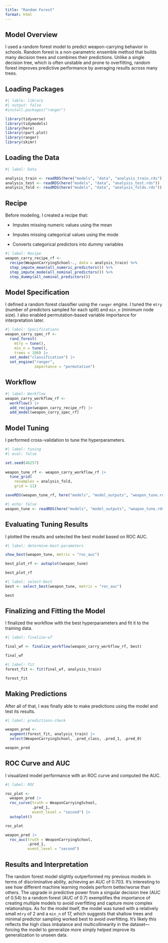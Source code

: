 ```yaml
---
title: "Random Forest"
format: html
---
```


## Model Overview

I used a random forest model to predict weapon-carrying behavior in schools. Random forest is a non-parametric ensemble method that builds many decision trees and combines their predictions. Unlike a single decision tree, which is often unstable and prone to overfitting, random forest improves predictive performance by averaging results across many trees.

## Loading Packages

```r
#| lable: library
#| output: false
#install.packages("ranger") 

library(tidyverse)
library(tidymodels)
library(here)
library(rpart.plot)
library(ranger)
library(skimr)
```

## Loading the Data

```r
#| label: Data

analysis_train <- readRDS(here("models", "data", "analysis_train.rds"))
analysis_test <- readRDS(here("models", "data", "analysis_test.rds"))
analysis_fold <- readRDS(here("models", "data", "analysis_folds.rds"))
```

## Recipe

Before modeling, I created a recipe that:

 - Imputes missing numeric values using the mean

 - Imputes missing categorical values using the mode

 - Converts categorical predictors into dummy variables

```r
#| label: Recipe
weapon_carry_recipe_rf <-
  recipe(WeaponCarryingSchool~., data = analysis_train) %>%
  step_impute_mean(all_numeric_predictors()) %>%
  step_impute_mode(all_nominal_predictors()) %>%
  step_dummy(all_nominal_predictors())
```

## Model Specification

I defined a random forest classifier using the `ranger` engine. I tuned the `mtry` (number of predictors sampled for each split) and `min_n` (minimum node size). I also enabled permutation-based variable importance for interpretation later.

```r
#| label: Specifications
weapon_carry_spec_rf <- 
  rand_forest(
    mtry = tune(), 
    min_n = tune(),
    trees = 100) |>  
  set_mode("classification") |>  
  set_engine("ranger", 
             importance = "permutation") 
```

## Workflow

```r
#| label: Workflow
weapon_carry_workflow_rf <- 
  workflow() |> 
  add_recipe(weapon_carry_recipe_rf) |>  
  add_model(weapon_carry_spec_rf) 
```

## Model Tuning

I performed cross-validation to tune the hyperparameters.

```r
#| label: tuning
#| eval: false

set.seed(46257)
  
weapon_tune_rf <- weapon_carry_workflow_rf |> 
  tune_grid(
    resamples = analysis_fold,
    grid = 11)

saveRDS(weapon_tune_rf, here("models", "model_outputs", "weapon_tune.rds"))
```

```r
#| echo: false
weapon_tune <- readRDS(here("models", "model_outputs", "weapon_tune.rds"))
```

## Evaluating Tuning Results

I plotted the results and selected the best model based on ROC AUC.

```r
#| label: determine-best-parameters

show_best(weapon_tune, metric = "roc_auc")

best_plot_rf <- autoplot(weapon_tune)

best_plot_rf
```

```r
#| label: select-best
best <- select_best(weapon_tune, metric = "roc_auc")

best
```

## Finalizing and Fitting the Model

I finalized the workflow with the best hyperparameters and fit it to the training data.

```r
#| label: finalize-wf

final_wf <- finalize_workflow(weapon_carry_workflow_rf, best)

final_wf
```

```r
#| label: fit
forest_fit <- fit(final_wf, analysis_train)

forest_fit
```

## Making Predictions

After all of that, I was finally able to make predictions using the model and test its results.

```r
#| label: predictions-check

weapon_pred <-
  augment(forest_fit, analysis_train) |>
  select(WeaponCarryingSchool, .pred_class, .pred_1, .pred_0)

weapon_pred
```

## ROC Curve and AUC

I visualized model performance with an ROC curve and computed the AUC.

```r
#| label: ROC

roc_plot <-
  weapon_pred |>
  roc_curve(truth = WeaponCarryingSchool,
            .pred_1,
            event_level = "second") |>
  autoplot()

roc_plot
```

```r
weapon_pred |>
  roc_auc(truth = WeaponCarryingSchool,
          .pred_1,
          event_level = "second")
```

## Results and Interpretation
The random forest model slightly outperformed my previous models in terms of discriminative ability, achieving an AUC of 0.703. It's interesting to see how different machine learning models perform better/worse than others. The upgrade in predictive power from a singular decision tree (AUC of 0.54) to a random forest (AUC of 0.7) exemplifies the importance of creating multiple models to avoid overfitting and capture more complex relationships. As for the model itself, the model was tuned with a relatively small `mtry` of 2 and a `min_n` of 17, which suggests that shallow trees and minimal predictor sampling worked best to avoid overfitting. It’s likely this reflects the high class imbalance and multicollinearity in the dataset—forcing the model to generalize more simply helped improve its generalization to unseen data.


